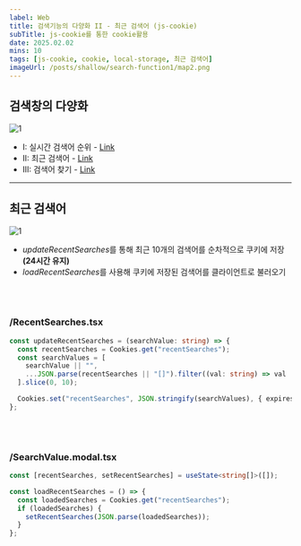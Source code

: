 ```yaml
---
label: Web
title: 검색기능의 다양화 II - 최근 검색어 (js-cookie)
subTitle: js-cookie를 통한 cookie활용
date: 2025.02.02
mins: 10
tags: [js-cookie, cookie, local-storage, 최근 검색어]
imageUrl: /posts/shallow/search-function1/map2.png
---
```


## 검색창의 다양화

![1](/posts/shallow/search-function1/layout.png "레이아웃 예시")

- I: 실시간 검색어 순위 - [Link](https://weaall.github.io/shallow/search-function1) 
- II: 최근 검색어 - [Link](https://weaall.github.io/shallow/search-function2) 
- III: 검색어 찾기 - [Link](https://weaall.github.io/shallow/search-function3) 

---

## 최근 검색어

![1](/posts/shallow/search-function1/map2.png "최근 검색어 구조")

- *updateRecentSearches*를 통해 최근 10개의 검색어를 순차적으로 쿠키에 저장 **(24시간 유지)**
- *loadRecentSearches*를 사용해 쿠키에 저장된 검색어를 클라이언트로 불러오기

<br />
<br />

### /RecentSearches.tsx
```typescript
const updateRecentSearches = (searchValue: string) => {
  const recentSearches = Cookies.get("recentSearches");
  const searchValues = [
    searchValue || "",
    ...JSON.parse(recentSearches || "[]").filter((val: string) => val !== searchValue),
  ].slice(0, 10);

  Cookies.set("recentSearches", JSON.stringify(searchValues), { expires: 1 });
};
```

<br />
<br />

### /SearchValue.modal.tsx
```typescript
const [recentSearches, setRecentSearches] = useState<string[]>([]);

const loadRecentSearches = () => {
  const loadedSearches = Cookies.get("recentSearches");
  if (loadedSearches) {
    setRecentSearches(JSON.parse(loadedSearches));
  }
};
```

